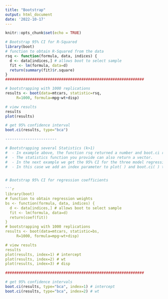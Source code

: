 ---
title: "Bootstrap"
output: html_document
date: '2022-10-17'
---

```{r setup, include=FALSE}
knitr::opts_chunk$set(echo = TRUE)
```


```{r}
# Bootstrap 95% CI for R-Squared
library(boot)
# function to obtain R-Squared from the data 
rsq <- function(formula, data, indices) {
  d <- data[indices,] # allows boot to select sample 
  fit <- lm(formula, data=d)
  return(summary(fit)$r.square)
} 
##############################################################
```


```{r}
# bootstrapping with 1000 replications 
results <- boot(data=mtcars, statistic=rsq, 
  	 R=1000, formula=mpg~wt+disp)

# view results
results 
plot(results)

# get 95% confidence interval 
boot.ci(results, type="bca")

-----------------------

# Bootstrapping several Statistics (k>1)
#  - In example above, the function rsq returned a number and boot.ci returned a single confidence interval. 
#  - The statistics function you provide can also return a vector. 
#  - In the next example we get the 95% CI for the three model regression coefficients (intercept, car weight, displacement). 
#  - In this case we add an index parameter to plot( ) and boot.ci( ) to indicate which column in bootobject$t is to analyzed.


# Bootstrap 95% CI for regression coefficients 

```{r}
library(boot)
# function to obtain regression weights 
bs <- function(formula, data, indices) {
  d <- data[indices,] # allows boot to select sample 
  fit <- lm(formula, data=d)
  return(coef(fit)) 
} 
# bootstrapping with 1000 replications 
results <- boot(data=mtcars, statistic=bs, 
  	 R=1000, formula=mpg~wt+disp)

# view results
results
plot(results, index=1) # intercept 
plot(results, index=2) # wt 
plot(results, index=3) # disp 
```


```{r}
##############################################################

# get 95% confidence intervals 
boot.ci(results, type="bca", index=1) # intercept 
boot.ci(results, type="bca", index=2) # wt 

```
